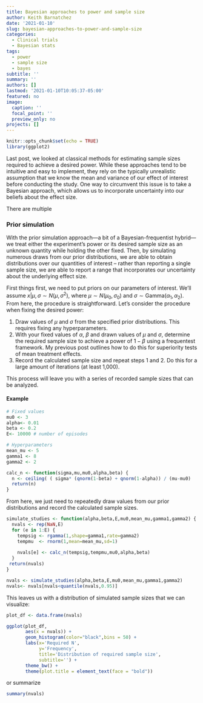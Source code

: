 ```yaml
---
title: Bayesian approaches to power and sample size
author: Keith Barnatchez
date: '2021-01-10'
slug: bayesian-approaches-to-power-and-sample-size
categories:
  - Clinical trials
  - Bayesian stats
tags:
  - power
  - sample size
  - bayes
subtitle: ''
summary: ''
authors: []
lastmod: '2021-01-10T10:05:37-05:00'
featured: no
image:
  caption: ''
  focal_point: ''
  preview_only: no
projects: []
---
```



```r
knitr::opts_chunk$set(echo = TRUE)
library(ggplot2)
```

Last post, we looked at classical methods for estimating sample sizes required to achieve a desired power. While these approaches tend to be intuitive and easy to implement, they rely on the typically unrealistic assumption that we know the mean and variance of our effect of interest before conducting the study. One way to circumvent this issue is to take a Bayesian approach, which allows us to incorporate uncertainty into our beliefs about the effect size.

There are multiple 

### Prior simulation
With the prior simulation approach---a bit of a Bayesian-frequentist hybrid---we treat either the experiment's power or its desired sample size as an unknown quantity while holding the other fixed. Then, by simulating numerous draws from our prior distributions, we are able to obtain distributions over our quantities of interest -- rather than reporting a single sample size, we are able to report a range that incorporates our uncertainty about the underlying effect size.

First things first, we need to put priors on our parameters of interest. We'll assume $x|\mu,\sigma \sim N(\mu,\sigma^2)$, where $\mu \sim N(\mu_0,\sigma_0)$ and $\sigma \sim \text{Gamma}(\alpha_1,\alpha_2)$. From here, the procedure is straightforward. Let's consider the procedure when fixing the desired power:

1. Draw values of $\mu$ and $\sigma$ from the specified prior distributions. This requires fixing any hyperparameters.
2. With your fixed values of $\alpha$, $\beta$ and drawn values of $\mu$ and $\sigma$, determine the required sample size to achieve a power of $1-\beta$ using a frequentest framework. My previous post outlines how to do this for superiority tests of mean treatment effects.
3. Record the calculated sample size and repeat steps 1 and 2. Do this for a large amount of iterations (at least 1,000).

This process will leave you with a series of recorded sample sizes that can be analyzed.

#### Example
```r

# Fixed values
mu0 <- 3
alpha<- 0.01
beta <- 0.2
E<- 10000 # number of episodes

# Hyperparameters
mean_mu <- 5
gamma1 <- 8
gamma2 <- 2

calc_n <- function(sigma,mu,mu0,alpha,beta) {
  n <- ceiling( ( sigma* (qnorm(1-beta) + qnorm(1-alpha)) / (mu-mu0)    )^2  )
  return(n)
}
```

From here, we just need to repeatedly draw values from our prior distributions and record the calculated sample sizes.

```r
simulate_studies <- function(alpha,beta,E,mu0,mean_mu,gamma1,gamma2) {
  nvals <- rep(NaN,E)
  for (e in 1:E) {
    tempsig <- rgamma(1,shape=gamma1,rate=gamma2)
    tempmu  <- rnorm(1,mean=mean_mu,sd=1)
    
    nvals[e] <- calc_n(tempsig,tempmu,mu0,alpha,beta)
  }
 return(nvals) 
}

nvals <- simulate_studies(alpha,beta,E,mu0,mean_mu,gamma1,gamma2)
nvals<- nvals[nvals<quantile(nvals,0.95)]
```

This leaves us with a distribution of simulated sample sizes that we can visualize:
```r
plot_df <- data.frame(nvals)

ggplot(plot_df,
       aes(x = nvals)) +
       geom_histogram(color="black",bins = 50) +
       labs(x='Required N',
            y='Frequency',
            title='Distribution of required sample size',
            subtitle='') +
       theme_bw() +
       theme(plot.title = element_text(face = "bold")) 

```
or summarize 
```r
summary(nvals)
```